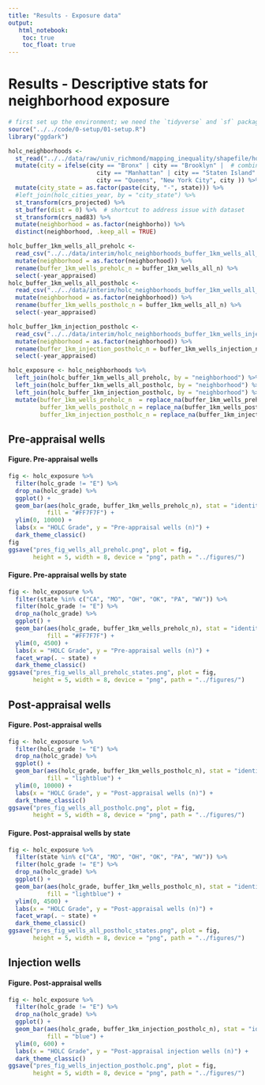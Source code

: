 ```yaml
---
title: "Results - Exposure data"
output:
   html_notebook:
    toc: true
    toc_float: true
---
```



# Results - Descriptive stats for neighborhood exposure

```r
# first set up the environment; we need the `tidyverse` and `sf` packages
source("../../code/0-setup/01-setup.R")
library("ggdark")
```

```r
holc_neighborhoods <- 
  st_read("../../data/raw/univ_richmond/mapping_inequality/shapefile/holc_ad_data.shp") %>%
  mutate(city = ifelse(city == "Bronx" | city == "Brooklyn" |  # combines NY boroughs
                         city == "Manhattan" | city == "Staten Island" |
                         city == "Queens", "New York City", city )) %>%
  mutate(city_state = as.factor(paste(city, "-", state))) %>%
  #left_join(holc_cities_year, by = "city_state") %>%
  st_transform(crs_projected) %>%
  st_buffer(dist = 0) %>%  # shortcut to address issue with dataset
  st_transform(crs_nad83) %>%
  mutate(neighborhood = as.factor(neighborho)) %>%
  distinct(neighborhood, .keep_all = TRUE)

holc_buffer_1km_wells_all_preholc <-
  read_csv("../../data/interim/holc_neighborhoods_buffer_1km_wells_all_preholc.csv") %>%
  mutate(neighborhood = as.factor(neighborhood)) %>%
  rename(buffer_1km_wells_preholc_n = buffer_1km_wells_all_n) %>%
  select(-year_appraised)
holc_buffer_1km_wells_all_postholc <-
  read_csv("../../data/interim/holc_neighborhoods_buffer_1km_wells_all_postholc.csv") %>%
  mutate(neighborhood = as.factor(neighborhood)) %>%
  rename(buffer_1km_wells_postholc_n = buffer_1km_wells_all_n) %>%
  select(-year_appraised)

holc_buffer_1km_injection_postholc <-
  read_csv("../../data/interim/holc_neighborhoods_buffer_1km_wells_injection_postholc.csv") %>%
  mutate(neighborhood = as.factor(neighborhood)) %>%
  rename(buffer_1km_injection_postholc_n = buffer_1km_wells_injection_n) %>%
  select(-year_appraised)
```

```r
holc_exposure <- holc_neighborhoods %>%
  left_join(holc_buffer_1km_wells_all_preholc, by = "neighborhood") %>%
  left_join(holc_buffer_1km_wells_all_postholc, by = "neighborhood") %>%
  left_join(holc_buffer_1km_injection_postholc, by = "neighborhood") %>%
  mutate(buffer_1km_wells_preholc_n  = replace_na(buffer_1km_wells_preholc_n, 0),
         buffer_1km_wells_postholc_n = replace_na(buffer_1km_wells_postholc_n, 0),
         buffer_1km_injection_postholc_n = replace_na(buffer_1km_injection_postholc_n, 0))
```


## Pre-appraisal wells

#### Figure. Pre-appraisal wells

```r
fig <- holc_exposure %>% 
  filter(holc_grade != "E") %>%
  drop_na(holc_grade) %>%
  ggplot() +
  geom_bar(aes(holc_grade, buffer_1km_wells_preholc_n), stat = "identity",
           fill = "#FF7F7F") +
  ylim(0, 10000) +
  labs(x = "HOLC Grade", y = "Pre-appraisal wells (n)") +
  dark_theme_classic()
fig
ggsave("pres_fig_wells_all_preholc.png", plot = fig, 
       height = 5, width = 8, device = "png", path = "../figures/")
```

#### Figure. Pre-appraisal wells by state

```r
fig <- holc_exposure %>% 
  filter(state %in% c("CA", "MO", "OH", "OK", "PA", "WV")) %>%
  filter(holc_grade != "E") %>%
  drop_na(holc_grade) %>%
  ggplot() +
  geom_bar(aes(holc_grade, buffer_1km_wells_preholc_n), stat = "identity",
           fill = "#FF7F7F") +
  ylim(0, 4500) +
  labs(x = "HOLC Grade", y = "Pre-appraisal wells (n)") +
  facet_wrap(. ~ state) +
  dark_theme_classic()
ggsave("pres_fig_wells_all_preholc_states.png", plot = fig, 
       height = 5, width = 8, device = "png", path = "../figures/")
```


## Post-appraisal wells

#### Figure. Post-appraisal wells

```r
fig <- holc_exposure %>% 
  filter(holc_grade != "E") %>%
  drop_na(holc_grade) %>%
  ggplot() +
  geom_bar(aes(holc_grade, buffer_1km_wells_postholc_n), stat = "identity",
           fill = "lightblue") +
  ylim(0, 10000) +
  labs(x = "HOLC Grade", y = "Post-appraisal wells (n)") +
  dark_theme_classic()
ggsave("pres_fig_wells_all_postholc.png", plot = fig, 
       height = 5, width = 8, device = "png", path = "../figures/")
```

#### Figure. Post-appraisal wells by state

```r
fig <- holc_exposure %>% 
  filter(state %in% c("CA", "MO", "OH", "OK", "PA", "WV")) %>%
  filter(holc_grade != "E") %>%
  drop_na(holc_grade) %>%
  ggplot() +
  geom_bar(aes(holc_grade, buffer_1km_wells_postholc_n), stat = "identity",
           fill = "lightblue") +
  ylim(0, 4500) +
  labs(x = "HOLC Grade", y = "Post-appraisal wells (n)") +
  facet_wrap(. ~ state) +
  dark_theme_classic()
ggsave("pres_fig_wells_all_postholc_states.png", plot = fig, 
       height = 5, width = 8, device = "png", path = "../figures/")
```


## Injection wells


#### Figure. Post-appraisal wells

```r
fig <- holc_exposure %>% 
  filter(holc_grade != "E") %>%
  drop_na(holc_grade) %>%
  ggplot() +
  geom_bar(aes(holc_grade, buffer_1km_injection_postholc_n), stat = "identity",
           fill = "blue") +
  ylim(0, 600) +
  labs(x = "HOLC Grade", y = "Post-appraisal injection wells (n)") +
  dark_theme_classic()
ggsave("pres_fig_wells_injection_postholc.png", plot = fig, 
       height = 5, width = 8, device = "png", path = "../figures/")
```

